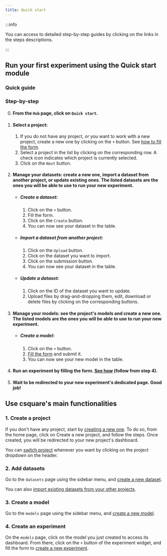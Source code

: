 ```yaml
---
title: Quick start
---
```



:::info

You can access to detailed step-by-step guides by clicking on the links in the steps descriptions.

:::

## Run your first experiment using the Quick start module

### Quick guide

<VideoPlayer src="https://storage.googleapis.com/cdn.csquare.run/docs/webm/quickstart.webm" />

### Step-by-step

0. #### From the `Hub` page, click on `Quick start`.
1. #### Select a project:
   1. If you do not have any project, or you want to work with a new project, create a new one by clicking on the `+` button. See [how to fill the form](../projects/create-project).
   2. Select a project in the list by clicking on the corresponding row. A check icon indicates which project is currently selected.
   3. Click on the `Next` button.
2. #### Manage your datasets: create a new one, import a dataset from another project, or update existing ones. The listed datasets are the ones you will be able to use to run your new experiment.
   - ##### Create a dataset:
     1. Click on the `+` button.
     2. Fill the form.
     3. Click on the `Create` button.
     4. You can now see your dataset in the table.
   - ##### Import a dataset from another project:
     1. Click on the `Upload` button.
     2. Click on the dataset you want to import.
     3. Click on the submission button.
     4. You can now see your dataset in the table.
   - ##### Update a dataset:
     1. Click on the ID of the dataset you want to update.
     2. Upload files by drag-and-dropping them, edit, download or delete files by clicking on the corresponding buttons.
3. #### Manage your models: see the project's models and create a new one. The listed models are the ones you will be able to use to run your new experiment.
   - ##### Create a model:
     1. Click on the `+` button.
     2. [Fill the form](../models/create-model#fill-the-form) and submit it.
     3. You can now see your new model in the table.
4. #### Run an experiment by filling the form. [See how](../models/create-model#fill-the-form) (follow from step 4).
5. #### Wait to be redirected to your new experiment's dedicated page. Good job!

## Use csquare's main functionalities

### 1. Create a project

If you don't have any project, start by [creating a new one](../projects/create-project). To do so, from the home page, click
on Create a new project, and follow the steps. Once created, you will be redirected to your new project's dashboard.

<VideoPlayer src="https://cdn.csquare.run/docs/webm/create-project.webm" />

You can [switch project](../projects/select-project) whenever you want by clicking on the project dropdown on the header.

### 2. Add datasets

Go to the `datasets` page using the sidebar menu, and [create a new dataset](../datasets/create-dataset).

<VideoPlayer src="https://cdn.csquare.run/docs/webm/create-dataset.webm" />

You can also [import existing datasets from your other projects](../datasets/import-existing-dataset-to-project).

### 3. Create a model

Go to the `models` page using the sidebar menu, and [create a new model](../models/create-model).

<VideoPlayer src="https://cdn.csquare.run/docs/webm/create-model.webm" />

### 4. Create an experiment

On the `models` page, click on the model you just created to access its dashboard. From there, click on the `+` button of the experiment widget, and fill the form to [create a new experiment](../experiments/run-experiment).

<VideoPlayer src="https://cdn.csquare.run/docs/webm/create-experiment.webm" />
